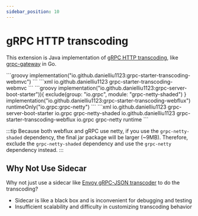 ```yaml
---
sidebar_position: 10
---
```



# gRPC HTTP transcoding

This extension is Java implementation of [gRPC HTTP transcoding](https://cloud.google.com/endpoints/docs/grpc/transcoding),
like [grpc-gateway](https://github.com/grpc-ecosystem/grpc-gateway) in Go.

<Tabs>
    <TabItem value="webmvc" label="Web MVC">
        <Tabs>
            <TabItem value="gradle" label="Gradle">
                ```groovy
                implementation("io.github.danielliu1123:grpc-starter-transcoding-webmvc")
                ```
            </TabItem>
            <TabItem value="maven" label="Maven">
                ```xml
                <dependency>
                    <groupId>io.github.danielliu1123</groupId>
                    <artifactId>grpc-starter-transcoding-webmvc</artifactId>
                </dependency>
                ```
            </TabItem>
        </Tabs>
    </TabItem>
    <TabItem value="webflux" label="WebFlux">
        <Tabs>
            <TabItem value="gradle" label="Gradle">
                ```groovy
                implementation("io.github.danielliu1123:grpc-server-boot-starter")){
                    exclude(group: "io.grpc", module: "grpc-netty-shaded")
                }
                implementation("io.github.danielliu1123:grpc-starter-transcoding-webflux")
                runtimeOnly("io.grpc:grpc-netty")
                ```
            </TabItem>
            <TabItem value="maven" label="Maven">
                ```xml
                <dependency>
                    <groupId>io.github.danielliu1123</groupId>
                    <artifactId>grpc-server-boot-starter</artifactId>
                    <exclusions>
                        <exclusion>
                            <groupId>io.grpc</groupId>
                            <artifactId>grpc-netty-shaded</artifactId>
                        </exclusion>
                    </exclusions>
                </dependency>
                <dependency>
                    <groupId>io.github.danielliu1123</groupId>
                    <artifactId>grpc-starter-transcoding-webflux</artifactId>
                </dependency>
                <dependency>
                    <groupId>io.grpc</groupId>
                    <artifactId>grpc-netty</artifactId>
                    <scope>runtime</scope>
                </dependency>
                ```
            </TabItem>
        </Tabs>
    </TabItem>
</Tabs>

:::tip
Because both webflux and gRPC use netty, if you use the `grpc-netty-shaded` dependency, the final jar package will be larger (~9MB).
Therefore, exclude the `grpc-netty-shaded` dependency and use the `grpc-netty` dependency instead.
:::

## Why Not Use Sidecar

Why not just use a sidecar like [Envoy gRPC-JSON transcoder](https://www.envoyproxy.io/docs/envoy/latest/configuration/http/http_filters/grpc_json_transcoder_filter)
to do the transcoding?

- Sidecar is like a black box and is inconvenient for debugging and testing
- Insufficient scalability and difficulty in customizing transcoding behavior

##

